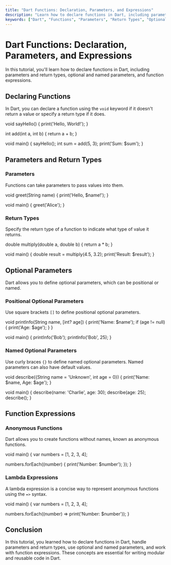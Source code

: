 ```yaml
---
title: "Dart Functions: Declaration, Parameters, and Expressions"
description: "Learn how to declare functions in Dart, including parameters and return types, optional and named parameters, and function expressions with examples."
keywords: ["Dart", "Functions", "Parameters", "Return Types", "Optional Parameters", "Named Parameters", "Function Expressions"]
---
```



<TutorialLayout>

# Dart Functions: Declaration, Parameters, and Expressions

In this tutorial, you'll learn how to declare functions in Dart, including parameters and return types, optional and named parameters, and function expressions.

## Declaring Functions

In Dart, you can declare a function using the `void` keyword if it doesn't return a value or specify a return type if it does.


void sayHello() {
  print('Hello, World!');
}

int add(int a, int b) {
  return a + b;
}

void main() {
  sayHello();
  int sum = add(5, 3);
  print('Sum: \$sum');
}


## Parameters and Return Types

### Parameters

Functions can take parameters to pass values into them.


void greet(String name) {
  print('Hello, \$name!');
}

void main() {
  greet('Alice');
}


### Return Types

Specify the return type of a function to indicate what type of value it returns.


double multiply(double a, double b) {
  return a * b;
}

void main() {
  double result = multiply(4.5, 3.2);
  print('Result: \$result');
}


## Optional Parameters

Dart allows you to define optional parameters, which can be positional or named.

### Positional Optional Parameters

Use square brackets `[]` to define positional optional parameters.


void printInfo(String name, [int? age]) {
  print('Name: \$name');
  if (age != null) {
    print('Age: \$age');
  }
}

void main() {
  printInfo('Bob');
  printInfo('Bob', 25);
}


### Named Optional Parameters

Use curly braces `{}` to define named optional parameters. Named parameters can also have default values.


void describe({String name = 'Unknown', int age = 0}) {
  print('Name: \$name, Age: \$age');
}

void main() {
  describe(name: 'Charlie', age: 30);
  describe(age: 25);
  describe();
}


## Function Expressions

### Anonymous Functions

Dart allows you to create functions without names, known as anonymous functions.


void main() {
  var numbers = [1, 2, 3, 4];
  
  numbers.forEach((number) {
    print('Number: \$number');
  });
}


### Lambda Expressions

A lambda expression is a concise way to represent anonymous functions using the `=>` syntax.


void main() {
  var numbers = [1, 2, 3, 4];
  
  numbers.forEach((number) => print('Number: \$number'));
}


## Conclusion

In this tutorial, you learned how to declare functions in Dart, handle parameters and return types, use optional and named parameters, and work with function expressions. These concepts are essential for writing modular and reusable code in Dart.

</TutorialLayout>
